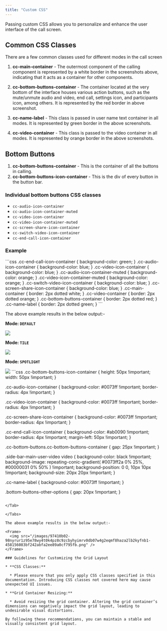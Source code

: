 ```yaml
---
title: "Custom CSS"
---
```




Passing custom CSS allows you to personalize and enhance the user interface of the call screen.

## Common CSS Classes

There are a few common classes used for different modes in the call screen

1. **cc-main-container** - The outermost component of the calling component is represented by a white border in the screenshots above, indicating that it acts as a container for other components.

2. **cc-bottom-buttons-container** - The container located at the very bottom of the interface houses various action buttons, such as the mute/unmute audio and video, end call, settings icon, and participants icon, among others. It is represented by the red border in above screenshot.

3. **cc-name-label** - This class is passed in user name text container in all modes. It is represented by green border in the above screenshots.

4. **cc-video-container** - This class is passed to the video container in all modes. It is represented by orange border in the above screenshots.

## Bottom Buttons

1. **cc-bottom-buttons-container** - This is the container of all the buttons in calling.
2. **cc-bottom-buttons-icon-container** - This is the div of every button in the button bar.

### Individual bottom buttons CSS classes

* `cc-audio-icon-container`
* `cc-audio-icon-container-muted`
* `cc-video-icon-container`
* `cc-video-icon-container-muted`
* `cc-screen-share-icon-container`
* `cc-switch-video-icon-container`
* `cc-end-call-icon-container`

### **Example**

<Tabs>
<Tab title="CSS">
```css
.cc-end-call-icon-container {
  background-color: green;
}
.cc-audio-icon-container {
  background-color: blue;
}
.cc-video-icon-container {
  background-color: blue;
}
.cc-audio-icon-container-muted {
  background-color: orange;
}
.cc-video-icon-container-muted {
  background-color: orange;
}
.cc-switch-video-icon-container {
  background-color: blue;
}
.cc-screen-share-icon-container {
  background-color: blue;
}
.cc-main-container {
  border: 2px dotted white;
}
.cc-video-container {
  border: 2px dotted orange;
}
.cc-bottom-buttons-container {
  border: 2px dotted red;
}
.cc-name-label {
  border: 2px dotted green;
}
```

</Tab>

</Tabs>

The above example results in the below output:-

**Mode: `DEFAULT`**

<Frame>
  <img src="/images/40079cb9-0wq9o8e3el3e41hs1575xiyhybemns1inp3nv4fzji09chlmzwcxe0x2z4k5tz32-a9e4201d93916dda23b05ab5bfddf1bf.png" />
</Frame>

**Mode: `TILE`**

<Frame>
  <img src="/images/07530757-88nhrrr1z95e78wy4t0k4pz8c9zcaxhphmrv0db07w4g2eqmf8haza2lb2kyfnb1-590d2ccb6836274ba955bba8f8181308.png" />
</Frame>

**Mode: `SPOTLIGHT`**

<Frame>
  <img src="/images/0ccea4cb-ivplmg27823qlaxthfhug5ihcebjfzif5dobx2pdl3x07x9qu18ai3fu98tz0t6u-82de98478427a58dcb9441afdd54f1a7.png" />
</Frame>

<Tabs>
<Tab title="CSS">
```css
.cc-bottom-buttons-icon-container {
  height: 50px !important;
  width: 50px !important;
}

.cc-audio-icon-container {
  background-color: #0073ff !important;
  border-radius: 4px !important;
}

.cc-video-icon-container {
  background-color: #0073ff !important;
  border-radius: 4px !important;
}

.cc-screen-share-icon-container {
  background-color: #0073ff !important;
  border-radius: 4px !important;
}

.cc-end-call-icon-container {
  background-color: #ab0090 !important;
  border-radius: 4px !important;
  margin-left: 50px !important;
}

.cc-bottom-buttons.cc-bottom-buttons-container {
  gap: 25px !important;
}

.side-bar-main-user-video video {
  background-color: black !important;
  background-image: repeating-conic-gradient(
    #0073ff2a 0% 25%,
    #00000031 0% 50%
  ) !important;
  background-position: 0 0, 10px 10px !important;
  background-size: 20px 20px !important;
}

.cc-name-label {
  background-color: #0073ff !important;
}

.bottom-buttons-other-options {
  gap: 20px !important;
}
```

</Tab>

</Tabs>

The above example results in the below output:-

<Frame>
  <img src="/images/97410b02-98nyrur1z95e78wy4t0k4pz8c9zcbyhyimrv0db07w4g2eqmf8haza2lb2kyfnb1-458156083bf242abfa2ee89a0cf795fb.png" />
</Frame>

### Guidelines for Customizing the Grid Layout

* **CSS Classes:**

  * Please ensure that you only apply CSS classes specified in this documentation. Introducing CSS classes not covered here may cause unexpected UI issues.

* **Grid Container Resizing:**

  * Avoid resizing the grid container. Altering the grid container’s dimensions can negatively impact the grid layout, leading to undesirable visual distortions.

By following these recommendations, you can maintain a stable and visually consistent grid layout.
